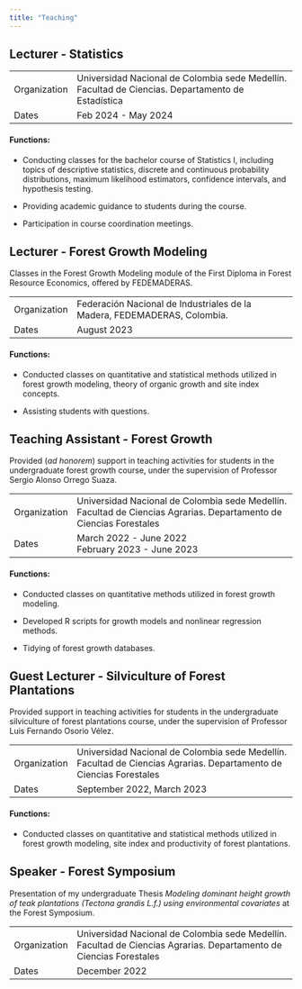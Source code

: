 ```yaml
---
title: "Teaching"
---
```


## Lecturer - Statistics

+---------------+---------------------------------------------------------------------------------------------------+
| Organization  | Universidad Nacional de Colombia sede Medellín. Facultad de Ciencias. Departamento de Estadística |
+---------------+---------------------------------------------------------------------------------------------------+
| Dates         | Feb 2024 - May 2024                                                                               |
+---------------+---------------------------------------------------------------------------------------------------+

#### Functions:

-   Conducting classes for the bachelor course of Statistics I, including topics of descriptive statistics, discrete and continuous probability distributions, maximum likelihood estimators, confidence intervals, and hypothesis testing.

-   Providing academic guidance to students during the course.

-   Participation in course coordination meetings.

## Lecturer - Forest Growth Modeling

Classes in the Forest Growth Modeling module of the First Diploma in Forest Resource Economics, offered by FEDEMADERAS.

+--------------+--------------------------------------------------------------------------+
| Organization | Federación Nacional de Industriales de la Madera, FEDEMADERAS, Colombia. |
+--------------+--------------------------------------------------------------------------+
| Dates        | August 2023                                                              |
+--------------+--------------------------------------------------------------------------+

#### Functions:

-   Conducted classes on quantitative and statistical methods utilized in forest growth modeling, theory of organic growth and site index concepts.

-   Assisting students with questions.

## Teaching Assistant - Forest Growth

Provided (*ad honorem*) support in teaching activities for students in the undergraduate forest growth course, under the supervision of Professor Sergio Alonso Orrego Suaza.

+--------------+--------------------------------------------------------------------------------------------------------------------+
| Organization | Universidad Nacional de Colombia sede Medellín. Facultad de Ciencias Agrarias. Departamento de Ciencias Forestales |
+--------------+--------------------------------------------------------------------------------------------------------------------+
| Dates        | March 2022 - June 2022\                                                                                            |
|              | February 2023 - June 2023                                                                                          |
+--------------+--------------------------------------------------------------------------------------------------------------------+

#### Functions:

-   Conducted classes on quantitative methods utilized in forest growth modeling.

-   Developed R scripts for growth models and nonlinear regression methods.

-   Tidying of forest growth databases.

## Guest Lecturer - Silviculture of Forest Plantations

Provided support in teaching activities for students in the undergraduate silviculture of forest plantations course, under the supervision of Professor Luis Fernando Osorio Vélez.

+--------------+--------------------------------------------------------------------------------------------------------------------+
| Organization | Universidad Nacional de Colombia sede Medellín. Facultad de Ciencias Agrarias. Departamento de Ciencias Forestales |
+--------------+--------------------------------------------------------------------------------------------------------------------+
| Dates        | September 2022, March 2023                                                                                         |
+--------------+--------------------------------------------------------------------------------------------------------------------+

#### Functions:

-   Conducted classes on quantitative and statistical methods utilized in forest growth modeling, site index and productivity of forest plantations.

## Speaker - Forest Symposium

Presentation of my undergraduate Thesis *Modeling dominant height growth of teak plantations (Tectona grandis L.f.) using environmental covariates* at the Forest Symposium.

+--------------+--------------------------------------------------------------------------------------------------------------------+
| Organization | Universidad Nacional de Colombia sede Medellín. Facultad de Ciencias Agrarias. Departamento de Ciencias Forestales |
+--------------+--------------------------------------------------------------------------------------------------------------------+
| Dates        | December 2022                                                                                                      |
+--------------+--------------------------------------------------------------------------------------------------------------------+
